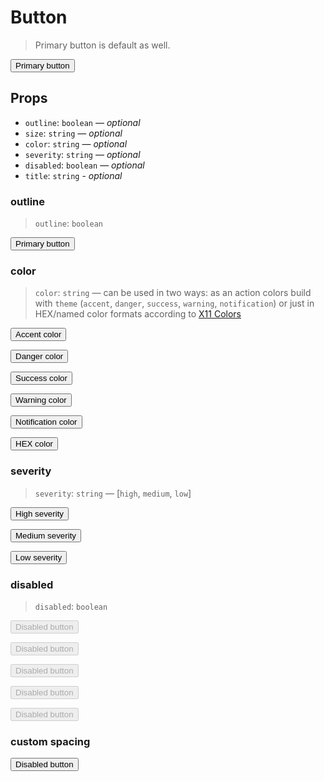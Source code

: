 
<Meta title="Components/Button" component={Button} />

# Button

> Primary button is default as well.

<Preview>
  <Story name="primary/default">
    <Button>Primary button</Button>
  </Story>
</Preview>

## Props

- `outline`: `boolean` — _optional_
- `size`: `string` — _optional_
- `color`: `string` — _optional_
- `severity`: `string` — _optional_
- `disabled`: `boolean` — _optional_
- `title`: `string` - _optional_

### outline

> `outline`: `boolean`

<Preview>
  <Story name="outline/secondary">
    <Button outline title="Primary button">
      Primary button
    </Button>
  </Story>
</Preview>

### color

> `color`: `string` — can be used in two ways: as an action colors build with `theme` (`accent`, `danger`, `success`, `warning`, `notification`) or just in HEX/named color formats according to [X11 Colors](https://en.wikipedia.org/wiki/X11_color_names)

<Preview>
  <Story name="color">
    <Container>
      <p>
        <Button color="accent">Accent color</Button>
      </p>
      <p>
        <Button color="danger">Danger color</Button>
      </p>
      <p>
        <Button color="success">Success color</Button>
      </p>
      <p>
        <Button color="warning">Warning color</Button>
      </p>
      <p>
        <Button color="notification">Notification color</Button>
      </p>
      <p>
        <Button color="#FF1493">HEX color</Button>
      </p>
    </Container>
  </Story>
</Preview>

### severity

> `severity`: `string` — [`high`, `medium`, `low`]

<Preview>
  <Story name="severity">
    <Container>
      <p>
        <Button severity="high">High severity</Button>
      </p>
      <p>
        <Button severity="medium">Medium severity</Button>
      </p>
      <p>
        <Button severity="low">Low severity</Button>
      </p>
    </Container>
  </Story>
</Preview>

### disabled

> `disabled`: `boolean`

<Preview>
  <Story name="disabled">
    <Container>
      <p>
        <Button disabled>Disabled button</Button>
      </p>
      <p>
        <Button outline disabled>
          Disabled button
        </Button>
      </p>
      <p>
        <Button severity="low" disabled>
          Disabled button
        </Button>
      </p>
      <p>
        <Button color="warning" disabled>
          Disabled button
        </Button>
      </p>
      <p>
        <Button color="#FF1493" disabled>
          Disabled button
        </Button>
      </p>
    </Container>
  </Story>
</Preview>

### custom spacing

<Preview>
  <Story name="custom-spacing">
    <Container>
      <p>
        <Button ml="3rem" mb="10rem" innerSpacing="0">
          Disabled button
        </Button>
      </p>
    </Container>
  </Story>
</Preview>
